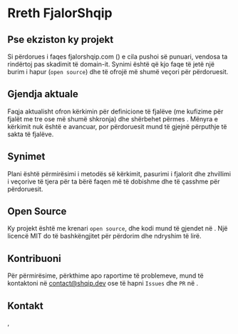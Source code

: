 

<MainLayout
    title="Rreth | fjalorshqip.com"
    description="Rreth faqes fjalorshqip.com">
# Rreth FjalorShqip

## Pse ekziston ky projekt

Si përdorues i faqes fjalorshqip.com (<WebArchiveLink/>) e cila pushoi së punuari, vendosa ta rindërtoj
pas skadimit të domain-it. Synimi është që kjo faqe të jetë një burim i hapur (`open source`) dhe të
ofrojë më shumë veçori për përdoruesit.

## Gjendja aktuale

Faqja aktualisht ofron kërkimin për definicione të fjalëve (me kufizime për fjalët me tre ose më shumë
shkronja) dhe shërbehet përmes <CloudFlareLink/>. Mënyra e kërkimit nuk është e avancuar, por përdoruesit mund të
gjejnë përputhje të sakta të fjalëve.

## Synimet

Plani është përmirësimi i metodës së kërkimit, pasurimi i fjalorit dhe zhvillimi i veçorive të tjera për ta bërë
faqen më të dobishme dhe të çasshme për përdoruesit.

## Open Source

Ky projekt është me krenari `open source`, dhe kodi mund të gjendet në <GitHubLink/>. Një licencë MIT
do të bashkëngjitet për përdorim dhe ndryshim të lirë.

## Kontribuoni

Për përmirësime, përkthime apo raportime të problemeve, mund të kontaktoni në contact@shqip.dev ose të
hapni `Issues` dhe `PR` në <GitHubLink/>.

## Kontakt

<EmailLink/>, <DiscordLink/>

</MainLayout>

